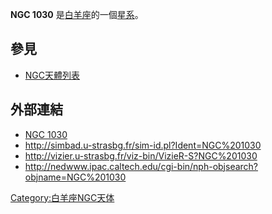 {{NGCInfoBox|NGCID=NGC 1030|發現者=弗里德里希·威廉·赫歇爾|發現日期=1786年10月25日|其他編號=UGC 2153,MCG 3-7-39,ZWG 462.39|曆元=J2000.0|赤經=39分50.5秒
|赤緯=18°1'26"|星座=白羊座|星體=星系|星等=13.5|表面亮度=13.5|藍等=14.3}}

'''NGC 1030''' 是[[白羊座|白羊座]]的一個[[星系|星系]]。

== 參見 ==
* [[NGC天體列表|NGC天體列表]]

== 外部連結 ==
* [https://web.archive.org/web/20001218095700/http://www.seds.org/~spider/ngc/ngc.cgi?1030 NGC 1030]
* http://simbad.u-strasbg.fr/sim-id.pl?Ident=NGC%201030
* http://vizier.u-strasbg.fr/viz-bin/VizieR-S?NGC%201030{{Wayback|url=http://vizier.u-strasbg.fr/viz-bin/VizieR-S?NGC%201030 |date=20160304001744 }}
* http://nedwww.ipac.caltech.edu/cgi-bin/nph-objsearch?objname=NGC%201030

{{Catalogs|NGC=1030}}

[[Category:白羊座NGC天体|Category:白羊座NGC天体]]